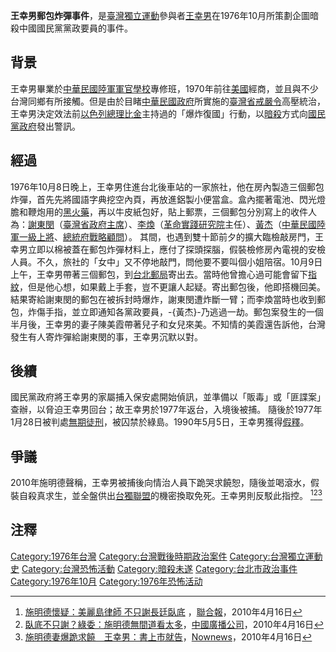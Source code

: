 '''王幸男郵包炸彈事件'''，是[[臺灣獨立運動|臺灣獨立運動]]參與者[[王幸男|王幸男]]在1976年10月所策劃企圖暗殺中國國民黨黨政要員的事件。

==背景==
王幸男畢業於[[中華民國陸軍軍官學校|中華民國陸軍軍官學校]]專修班，1970年前往[[美國|美國]]經商，並且與不少台灣同鄉有所接觸。但是由於目睹[[中華民國政府|中華民國政府]]所實施的[[臺灣省戒嚴令|臺灣省戒嚴令]]高壓統治，王幸男決定效法前[[以色列總理|以色列總理]][[梅纳赫姆·贝京|比金]]主持過的「爆炸復國」行動，以[[暗殺|暗殺]]方式向[[國民黨政府|國民黨政府]]發出警訊。

==經過==
1976年10月8日晚上，王幸男住進台北後車站的一家旅社，他在房內製造三個郵包炸彈，首先先將國語字典挖空內頁，再放進鋁製小便當盒。盒內擺著電池、閃光燈膽和鞭炮用的[[黑火藥|黑火藥]]，再以牛皮紙包好，貼上郵票，三個郵包分別寫上的收件人為：[[謝東閔_(台灣)|謝東閔]]（[[臺灣省政府主席|臺灣省政府主席]]）、[[李煥|李煥]]（[[革命實踐研究院|革命實踐研究院]]主任）、[[黃杰_(將軍)|黃杰]]（[[中華民國陸軍|中華民國陸軍]][[一級上將|一級上將]]、[[總統府戰略顧問|總統府戰略顧問]]）。 
其間，也遇到雙十節前夕的擴大臨檢敲房門，王幸男立即以棉被蓋在郵包炸彈材料上，應付了探頭探腦，假裝檢修房內電視的安檢人員。不久，旅社的「女中」又不停地敲門，問他要不要叫個小姐陪宿。10月9日上午，王幸男帶著三個郵包，到[[台北郵局|台北郵局]]寄出去。當時他曾擔心過可能會留下[[指紋|指紋]]，但是他心想，如果戴上手套，豈不更讓人起疑。寄出郵包後，他即搭機回美。結果寄給謝東閔的郵包在被拆封時爆炸，謝東閔遭炸斷一臂；而李煥當時也收到郵包，炸傷手指，並立即通知各黨政要員，-{黃杰}-乃逃過一劫。郵包案發生的一個半月後，王幸男的妻子陳美霞帶著兒子和女兒來美。不知情的美霞還告訴他，台灣發生有人寄炸彈給謝東閔的事，王幸男沉默以對。

==後續==
國民黨政府將王幸男的家屬捕入保安處開始偵訊，並準備以「販毒」或「匪諜案」查辦，以脅迫王幸男回台；故王幸男於1977年返台，入境後被捕。 隨後於1977年1月28日被判處[[無期徒刑|無期徒刑]]，被囚禁於綠島。1990年5月5日，王幸男獲得[[假釋|假釋]]。

==爭議==
2010年施明德聲稱，王幸男被捕後向情治人員下跪哭求饒恕，隨後並喝滾水，假裝自殺真求生，並全盤供出[[台獨聯盟|台獨聯盟]]的機密換取免死。王幸男則反駁此指控。   <ref>[http://udn.com/NEWS/NATIONAL/NATS2/5540623.shtml 施明德懷疑：美麗島律師 不只謝長廷臥底] {{Wayback|url=http://udn.com/NEWS/NATIONAL/NATS2/5540623.shtml |date=20100418043424 }}，[[聯合報|聯合報]]，2010年4月16日</ref><ref>[http://www.bcc.com.tw/news/newsview.asp?cde=1107956 臥底不只謝？綠委：施明德無間道看太多]{{dead link|date=2018年3月 |bot=InternetArchiveBot |fix-attempted=yes }}，[[中國廣播公司|中國廣播公司]]，2010年4月16日</ref><ref>[http://www.nownews.com/videosite/index.php?avId=1026709&avType=1&page=1&avSrc=0&avKnd=0&avStxt=#play 施明德妻爆跪求饒　王幸男：書上市就告]，[[Nownews|Nownews]]，2010年4月16日</ref>

== 注釋 ==
{{reflist|2}}
[[Category:1976年台灣|Category:1976年台灣]]
[[Category:台灣戰後時期政治案件|Category:台灣戰後時期政治案件]]
[[Category:台灣獨立運動史|Category:台灣獨立運動史]]
[[Category:台灣恐怖活動|Category:台灣恐怖活動]]
[[Category:暗殺未遂|Category:暗殺未遂]]
[[Category:台北市政治事件|Category:台北市政治事件]]
[[Category:1976年10月|Category:1976年10月]]
[[Category:1976年恐怖活动|Category:1976年恐怖活动]]